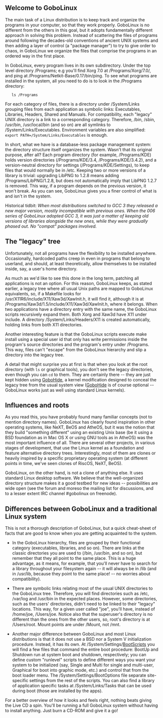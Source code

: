 {{Handbook Navigation}}

==  Welcome to GoboLinux ==

The main task of a Linux distribution is to keep track and organize the programs in your computer, so that they work properly. GoboLinux is no different from the others in this goal, but it adopts fundamentally different approach in solving this problem. Instead of scattering the files of programs around following the decades-old conventions of ancient UNIX systems and then adding a layer of control (a "package manager") to try to give order to chaos, in GoboLinux we organize the files that comprise the programs in an ordered way in the first place.

In GoboLinux, every program lives in its own subdirectory.  Under the top level directory /Programs; e.g  you'll find Xorg 7.0 at /Programs/Xorg/7.0/, and ping at /Programs/Netkit-Base/0.17/bin/ping. To see what programs are installed in the system, all you need to do is to look in the /Programs directory:


    ls /Programs 


For each category of files, there is a directory under /System/Links grouping files from each application as symbolic links: Executables, Libraries, Headers, Shared and Manuals. For compatibility, each "legacy" UNIX directory is a link to a corresponding category. Therefore, /bin, /sbin, /usr/bin, /usr/local/bin (and so on) are all symlinks to /System/Links/Executables. Environment variables are also simplified: <code>export PATH=/System/Links/Executables</code> is enough.

In short, what we have is a database-less package management system: the directory structure itself organizes the system.  Wasn't that its original purpose, after all?  Each program directory (for example, /Programs/KDE) holds version directories (/Programs/KDE/3.4, /Programs/KDE/3.4.2), and a version-neutral directory for settings (/Programs/KDE/Settings), to keep files that would normally be in /etc. Keeping two or more versions of a library is trivial: upgrading LibPNG to 1.2.8 means adding /Programs/LibPNG/1.2.8, but does not automatically imply that LibPNG 1.2.7 is removed. This way, if a program depends on the previous version, it won't break. As you can see, GoboLinux gives you a finer control of what is and isn't in the system.

Historical tidbit: ''When most distributions switched to GCC 3 they released a new major version, mostly incompatible with previous ones. When the 006 series of GoboLinux adopted GCC 3, it was just a matter of keeping old versions of libraries alongside the new ones, while they were gradually phased out. No "compat" packages involved.''

==  The "legacy" tree ==

Unfortunately, not all programs have the flexibility to be installed anywhere. Occasionally, hardcoded paths creep in even in programs that belong to userland, and should, at least theoretically, allow themselves to be installed inside, say, a user's home directory.

As much as we'd like to see this done in the long term, patching all applications is not an option. For this reason, GoboLinux keeps, as stated earlier, a legacy tree where all usual Unix paths are mapped to GoboLinux equivalents, so, if a Makefile looks for /usr/X11R6/include/X11/Xaw3d/XawInit.h, it will find it, although it is at /Programs/Xaw3d/1.5/include/X11/Xaw3d/XawInit.h, where it belongs. When two applications have a directory entry with the same name, the GoboLinux scripts recursively expand them. Both Xorg and Xaw3d have X11 under include.  A directory /System/Links/Headers/X11 is created automatically, holding links from both X11 directories.

Another interesting feature is that the GoboLinux scripts execute make install using a special user id that only has write permissions inside the program's source directories and the program's entry under /Programs. This way, files can't "escape" from the GoboLinux hierarchy and slip a directory into the legacy tree.

A detail that might surprise you at first is that when you look at the root directory (with <code>ls</code> or graphical tools), you don't see the legacy directories, even though you can <code>cd</code> to them. They are certainly there -- they are just kept hidden using [[GoboHide]], a kernel modification designed to conceal the legacy tree from the usual system view ([[GoboHide]] is of course optional -- GoboLinux works just as well using standard Linux kernels).

==  Influences and roots ==

As you read this, you have probably found many familiar concepts (not to mention directory names). GoboLinux has clearly found inspiration in other operating systems, like NeXT, BeOS and AtheOS, but it was the notion that they build "something different" using an existing Unix base (be it using a BSD foundation as in Mac OS X or using GNU tools as in AtheOS) was the most important influence of all. There are several other projects, in various stages of development, that use the Linux kernel as a foundation and feature alternative directory trees. Interestingly, most of them are clones or heavily inspired by a specific proprietary operating system (at different points in time, we've seen clones of RiscOS, NeXT, BeOS).

GoboLinux, on the other hand, is not a clone of anything else. It uses standard Linux desktop software. 
We believe that the well-organized directory structure makes it a good testbed for new ideas -- possibilities are wide open (see the forum and moreso the mailing list for discussions, and to a lesser extent IRC channel #gobolinux on freenode). 


== Differences between GoboLinux and a traditional Linux system ==

This is not a thorough description of GoboLinux, but a quick cheat-sheet of facts that are good to know when you are getting acquainted to the system.

*In the GoboLinux hierarchy, files are grouped by their functional category (executables, libraries, and so on). There are links at the classic directories you are used to (/bin, /usr/bin, and so on), but remember that they all point to the same place. This is a huge advantage, as it means, for example, that you'll never have to search for a library throughout your filesystem again -- it will always be in /lib (and in /usr/lib, because they point to the same place! -- no worries about compatibility).

*There are symbolic links relating most of the usual UNIX directories to the GoboLinux tree. Therefore, you will find directories such as /etc, /var/log and /usr/bin in the expected places. However, some directories, such as the users' directories, didn't need to be linked to their "legacy" locations. This way, for a given user called "joe", you'll have, instead of /home/joe, /Users/joe. Notice also that the superuser's directory is no different than the ones from the other users, so, root's directory is at /Users/root. Mount points are under /Mount, not /mnt.

*Another major difference between GoboLinux and most Linux distributions is that it does not use a BSD nor a System V initialization procedure. Instead, it has its own. At /System/Settings/[[BootScripts]] you will find a few files that command the entire boot procedure: BootUp and Shutdown run at system boot and shutdown, respectively; you can define custom "runlevel" scripts to define different ways you want your system to be initialized (say, Single and Multi for single and multi-user, Graphical for boot into graphic mode, etc.) and control that from the boot loader menu. The /System/Settings/BootOptions file separate site-specific settings from the rest of the scripts. You can also find a library of application specific tasks at /System/Links/Tasks that can be used during boot (those are installed by the apps).

For a better overview of how it looks and feels right,
nothing beats giving the Live CD a spin.  You'll be running
a full GoboLinux system without having to install anything.
Just burn a CD-ROM and give it a go!
